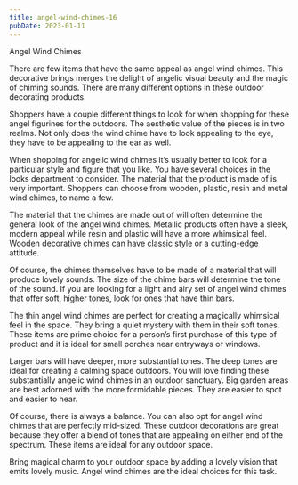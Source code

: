 ```yaml
---
title: angel-wind-chimes-16
pubDate: 2023-01-11
---
```


Angel Wind Chimes

There are few items that have the same appeal as angel wind chimes. This decorative brings merges the delight of angelic visual beauty and the magic of chiming sounds. There are many different options in these outdoor decorating products. 

Shoppers have a couple different things to look for when shopping for these angel figurines for the outdoors. The aesthetic value of the pieces is in two realms. Not only does the wind chime have to look appealing to the eye, they have to be appealing to the ear as well.

When shopping for angelic wind chimes it’s usually better to look for a particular style and figure that you like. You have several choices in the looks department to consider. The material that the product is made of is very important. Shoppers can choose from wooden, plastic, resin and metal wind chimes, to name a few.

The material that the chimes are made out of will often determine the general look of the angel wind chimes. Metallic products often have a sleek, modern appeal while resin and plastic will have a more whimsical feel. Wooden decorative chimes can have classic style or a cutting-edge attitude.

Of course, the chimes themselves have to be made of a material that will produce lovely sounds. The size of the chime bars will determine the tone of the sound. If you are looking for a light and airy set of angel wind chimes that offer soft, higher tones, look for ones that have thin bars.

The thin angel wind chimes are perfect for creating a magically whimsical feel in the space. They bring a quiet mystery with them in their soft tones. These items are prime choice for a person’s first purchase of this type of product and it is ideal for small porches near entryways or windows. 

Larger bars will have deeper, more substantial tones. The deep tones are ideal for creating a calming space outdoors. You will love finding these substantially angelic wind chimes in an outdoor sanctuary. Big garden areas are best adorned with the more formidable pieces. They are easier to spot and easier to hear. 

Of course, there is always a balance. You can also opt for angel wind chimes that are perfectly mid-sized. These outdoor decorations are great because they offer a blend of tones that are appealing on either end of the spectrum. These items are ideal for any outdoor space.

Bring magical charm to your outdoor space by adding a lovely vision that emits lovely music. Angel wind chimes are the ideal choices for this task.